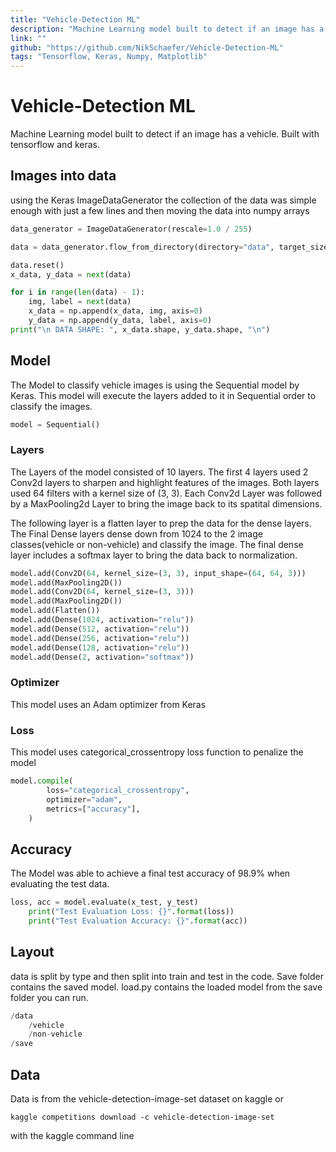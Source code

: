```yaml
---
title: "Vehicle-Detection ML"
description: "Machine Learning model built to detect if an image has a vehicle"
link: ""
github: "https://github.com/NikSchaefer/Vehicle-Detection-ML"
tags: "Tensorflow, Keras, Numpy, Matplotlib"
---
```


# Vehicle-Detection ML

Machine Learning model built to detect if an image has a vehicle. Built with
tensorflow and keras.

## Images into data

using the Keras ImageDataGenerator the collection of the data was simple enough
with just a few lines and then moving the data into numpy arrays

```py
data_generator = ImageDataGenerator(rescale=1.0 / 255)

data = data_generator.flow_from_directory(directory="data", target_size=(64, 64))

data.reset()
x_data, y_data = next(data)

for i in range(len(data) - 1):
    img, label = next(data)
    x_data = np.append(x_data, img, axis=0)
    y_data = np.append(y_data, label, axis=0)
print("\n DATA SHAPE: ", x_data.shape, y_data.shape, "\n")
```

## Model

The Model to classify vehicle images is using the Sequential model by Keras.
This model will execute the layers added to it in Sequential order to classify
the images.

```py
model = Sequential()
```

### Layers

The Layers of the model consisted of 10 layers. The first 4 layers used 2 Conv2d
layers to sharpen and highlight features of the images. Both layers used 64
filters with a kernel size of (3, 3). Each Conv2d Layer was followed by a
MaxPooling2d Layer to bring the image back to its spatital dimensions.

The following layer is a flatten layer to prep the data for the dense layers.
The Final Dense layers dense down from 1024 to the 2 image classes(vehicle or
non-vehicle) and classify the image. The final dense layer includes a softmax
layer to bring the data back to normalization.

```py
model.add(Conv2D(64, kernel_size=(3, 3), input_shape=(64, 64, 3)))
model.add(MaxPooling2D())
model.add(Conv2D(64, kernel_size=(3, 3)))
model.add(MaxPooling2D())
model.add(Flatten())
model.add(Dense(1024, activation="relu"))
model.add(Dense(512, activation="relu"))
model.add(Dense(256, activation="relu"))
model.add(Dense(128, activation="relu"))
model.add(Dense(2, activation="softmax"))
```

### Optimizer

This model uses an Adam optimizer from Keras

### Loss

This model uses categorical_crossentropy loss function to penalize the model

```py
model.compile(
        loss="categorical_crossentropy",
        optimizer="adam",
        metrics=["accuracy"],
    )
```

## Accuracy

The Model was able to achieve a final test accuracy of 98.9% when evaluating the
test data.

```py
loss, acc = model.evaluate(x_test, y_test)
    print("Test Evaluation Loss: {}".format(loss))
    print("Test Evaluation Accuracy: {}".format(acc))
```

## Layout

data is split by type and then split into train and test in the code. Save
folder contains the saved model. load.py contains the loaded model from the save
folder you can run.

```py
/data
    /vehicle
    /non-vehicle
/save
```

## Data

Data is from the vehicle-detection-image-set dataset on kaggle or

`kaggle competitions download -c vehicle-detection-image-set`

with the kaggle command line
